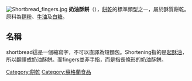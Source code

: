{{About|餅乾的一種類型|[[台灣|台灣]][[大甲區|大甲區]]的地方特產|奶油酥餅 (大甲)}}
[[File:Shortbread_fingers.jpg|thumb]]
'''奶油酥餅'''（{{lang-en|shortbread}}），[[餅乾|餅乾]]的標準類型之一，屬於酥質餅乾。原料為[[麵粉|麵粉]]、[[牛油|牛油]]及[[白糖|白糖]]。

==名稱==
shortbread這是一個縮寫字，不可以直譯為短麵包。Shortening指的是[[起酥油|起酥油]]，所以翻譯成奶油酥餅。而fingers並非手指，而是指長條形的奶油酥餅。

{{Dessert-stub}}

[[Category:餅乾|Category:餅乾]]
[[Category:蘇格蘭食品|Category:蘇格蘭食品]]